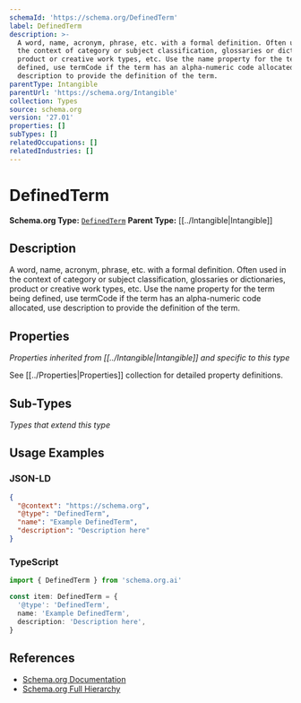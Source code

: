 ```yaml
---
schemaId: 'https://schema.org/DefinedTerm'
label: DefinedTerm
description: >-
  A word, name, acronym, phrase, etc. with a formal definition. Often used in
  the context of category or subject classification, glossaries or dictionaries,
  product or creative work types, etc. Use the name property for the term being
  defined, use termCode if the term has an alpha-numeric code allocated, use
  description to provide the definition of the term.
parentType: Intangible
parentUrl: 'https://schema.org/Intangible'
collection: Types
source: schema.org
version: '27.01'
properties: []
subTypes: []
relatedOccupations: []
relatedIndustries: []
---
```

# DefinedTerm

**Schema.org Type:** [`DefinedTerm`](https://schema.org/DefinedTerm)
**Parent Type:** [[../Intangible|Intangible]]

## Description

A word, name, acronym, phrase, etc. with a formal definition. Often used in the context of category or subject classification, glossaries or dictionaries, product or creative work types, etc. Use the name property for the term being defined, use termCode if the term has an alpha-numeric code allocated, use description to provide the definition of the term.

## Properties

*Properties inherited from [[../Intangible|Intangible]] and specific to this type*

See [[../Properties|Properties]] collection for detailed property definitions.

## Sub-Types

*Types that extend this type*

## Usage Examples

### JSON-LD

```json
{
  "@context": "https://schema.org",
  "@type": "DefinedTerm",
  "name": "Example DefinedTerm",
  "description": "Description here"
}
```

### TypeScript

```typescript
import { DefinedTerm } from 'schema.org.ai'

const item: DefinedTerm = {
  '@type': 'DefinedTerm',
  name: 'Example DefinedTerm',
  description: 'Description here',
}
```

## References

- [Schema.org Documentation](https://schema.org/DefinedTerm)
- [Schema.org Full Hierarchy](https://schema.org/docs/full.html)
